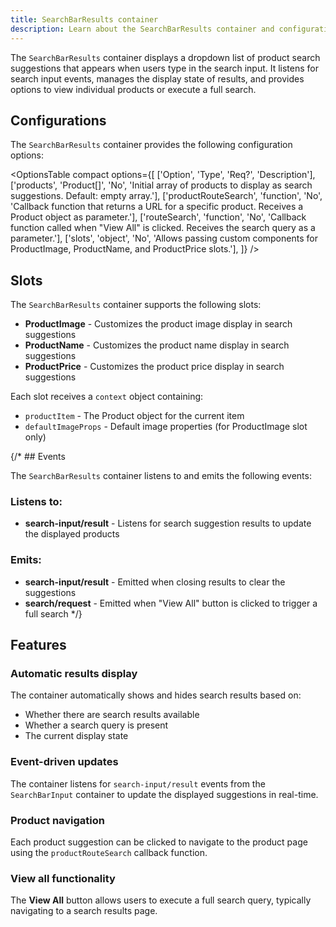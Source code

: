 ```yaml
---
title: SearchBarResults container
description: Learn about the SearchBarResults container and configurations for the Product Discovery drop-in component.
---
```



The `SearchBarResults` container displays a dropdown list of product search suggestions that appears when users type in the search input. It listens for search input events, manages the display state of results, and provides options to view individual products or execute a full search.

## Configurations

The `SearchBarResults` container provides the following configuration options:

<OptionsTable
  compact
  options={[
    ['Option', 'Type', 'Req?', 'Description'],
    ['products', 'Product[]', 'No', 'Initial array of products to display as search suggestions. Default: empty array.'],
    ['productRouteSearch', 'function', 'No', 'Callback function that returns a URL for a specific product. Receives a Product object as parameter.'],
    ['routeSearch', 'function', 'No', 'Callback function called when "View All" is clicked. Receives the search query as a parameter.'],
    ['slots', 'object', 'No', 'Allows passing custom components for ProductImage, ProductName, and ProductPrice slots.'],
  ]}
/>

## Slots

The `SearchBarResults` container supports the following slots:

* **ProductImage** - Customizes the product image display in search suggestions
* **ProductName** - Customizes the product name display in search suggestions
* **ProductPrice** - Customizes the product price display in search suggestions

Each slot receives a `context` object containing:
- `productItem` - The Product object for the current item
- `defaultImageProps` - Default image properties (for ProductImage slot only)

{/* ## Events

The `SearchBarResults` container listens to and emits the following events:

### Listens to:
* **search-input/result** - Listens for search suggestion results to update the displayed products

### Emits:
* **search-input/result** - Emitted when closing results to clear the suggestions
* **search/request** - Emitted when "View All" button is clicked to trigger a full search */}

## Features

### Automatic results display

The container automatically shows and hides search results based on:

- Whether there are search results available
- Whether a search query is present
- The current display state

### Event-driven updates

The container listens for `search-input/result` events from the `SearchBarInput` container to update the displayed suggestions in real-time.

### Product navigation

Each product suggestion can be clicked to navigate to the product page using the `productRouteSearch` callback function.

### View all functionality

The **View All** button allows users to execute a full search query, typically navigating to a search results page.